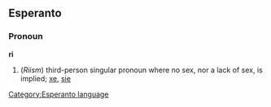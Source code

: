==Esperanto==
[[Category:Esperanto language]]
===Pronoun===
'''ri'''

#(''Riism'') third-person singular pronoun where no sex, nor a lack of sex, is implied; [[xe]], [[sie]]